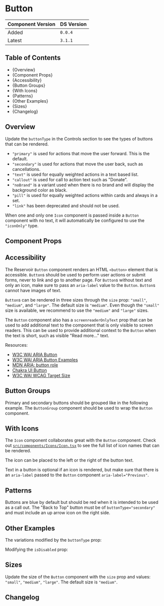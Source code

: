 

<Meta of={ButtonStories} />

# Button

| Component Version | DS Version |
| ----------------- | ---------- |
| Added             | `0.0.4`    |
| Latest            | `3.1.1`    |

## Table of Contents

- {<Link href="#overview" target="_self">Overview</Link>}
- {<Link href="#component-props" target="_self">Component Props</Link>}
- {<Link href="#accessibility" target="_self">Accessibility</Link>}
- {<Link href="#button-groups" target="_self">Button Groups</Link>}
- {<Link href="#with-icons" target="_self">With Icons</Link>}
- {<Link href="#patterns" target="_self">Patterns</Link>}
- {<Link href="#other-examples" target="_self">Other Examples</Link>}
- {<Link href="#sizes" target="_self">Sizes</Link>}
- {<Link href="#changelog" target="_self">Changelog</Link>}

## Overview

<Description of={ButtonStories} />

Update the `buttonType` in the Controls section to see the types of buttons
that can be rendered.

- `"primary"` is used for actions that move the user forward. This is the default.
- `"secondary"` is used for actions that move the user back, such as cancellations.
- `"text"` is used for equally weighted actions in a text based list.
- `"callout"` is used for call to action text such as "Donate".
- `"noBrand"` is a variant used when there is no brand and will display the
  background color as black.
- `"pill"` is used for equally weighted actions within cards and always in a set.
- `"link"` has been deprecated and should not be used.

When one and only one `Icon` component is passed inside a `Button` component with
no text, it will automatically be configured to use the `"iconOnly"` type.

## Component Props

<Canvas of={ButtonStories.WithControls} />

<ArgTypes of={ButtonStories.WithControls} />

## Accessibility

The Reservoir `Button` component renders an HTML `<button>` element that is
accessible. `Button`s should be used to perform user actions or submit forms,
never to link and go to another page. For `Button`s without text and only an
icon, make sure to pass an `aria-label` value to the `Button`. `Button`s cannot
have images of text.

`Button`s can be rendered in three sizes through the `size` prop: `"small"`,
`"medium"`, and `"large"`. The default size is `"medium"`. Even though the `"small"`
size is available, we recommend to use the `"medium"` and `"large"` sizes.

The `Button` component also has a `screenreaderOnlyText` prop that can be used to
add additional text to the component that is only visible to screen readers. This
can be used to provide additional context to the `Button` when the text is short,
such as visible "Read more..." text.

Resources:

- [W3C WAI ARIA Button](https://www.w3.org/TR/wai-aria-practices-1.1/#button)
- [W3C WAI ARIA Button Examples](https://www.w3.org/TR/wai-aria-practices-1.1/examples/button/button.html)
- [MDN ARIA: button role](https://developer.mozilla.org/en-US/docs/Web/Accessibility/ARIA/Roles/button_role)
- [Chakra UI Button](https://chakra-ui.com/docs/components/form/button)
- [W3C WAI WCAG Target Size](https://www.w3.org/WAI/WCAG21/Understanding/target-size.html)

## Button Groups

Primary and secondary buttons should be grouped like in the following example.
The `ButtonGroup` component should be used to wrap the `Button` component.

<Canvas of={ButtonStories.ButtonGroups} />

## With Icons

The `Icon` component collaborates great with the `Button` component. Check out
[`src/components/Icons/Icon.tsx`](https://github.com/NYPL/nypl-design-system/blob/development/src/components/Icons/Icon.tsx)
to see the full list of icon names that can be rendered.

The icon can be placed to the left or the right of the button text.

<Canvas of={ButtonStories.TextWithIcon} />

Text in a button is optional if an icon is rendered, but make sure that there
is an `aria-label` passed to the `Button` component `aria-label="Previous"`.

<Canvas of={ButtonStories.IconOnly} />

## Patterns

Buttons are blue by default but should be red when it is intended to be used as
a call out. The "Back to Top" button must be of `buttonType="secondary"` and
must include an up arrow icon on the right side.

<Canvas of={ButtonStories.Patterns} />

## Other Examples

The variations modified by the `buttonType` prop:

<Canvas of={ButtonStories.ButtonTypes} />

Modifying the `isDisabled` prop:

<Canvas of={ButtonStories.DisabledButtons} />

## Sizes

Update the size of the `Button` component with the `size` prop and values:
`"small"`, `"medium"`, `"large"`. The default size is `"medium"`.

<Canvas of={ButtonStories.ButtonSizes} />

## Changelog

<ComponentChangelogTable changelogData={changelogData} />
